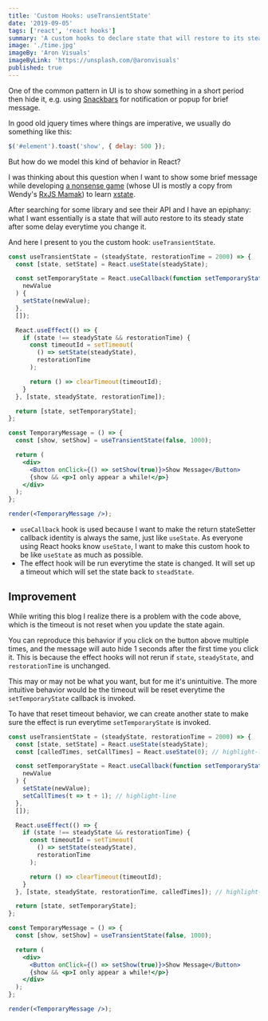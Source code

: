 ```yaml
---
title: 'Custom Hooks: useTransientState'
date: '2019-09-05'
tags: ['react', 'react hooks']
summary: 'A custom hooks to declare state that will restore to its steady-state value after some delay. This will be useful when you want to show some UI element temporarily and then hide it after some delay.'
image: './time.jpg'
imageBy: 'Aron Visuals'
imageByLink: 'https://unsplash.com/@aronvisuals'
published: true
---
```



One of the common pattern in UI is to show something in a short period then hide it, e.g. using [Snackbars] for notification or popup for brief message.

In good old jquery times where things are imperative, we usually do something like this:

```javascript noWrapper
$('#element').toast('show', { delay: 500 });
```

But how do we model this kind of behavior in React?

I was thinking about this question when I want to show some brief message while developing [a nonsense game][game] (whose UI is mostly a copy from Wendy's [RxJS Mamak][rxjs-mamak]) to learn [xstate].

After searching for some library and see their API and I have an epiphany: what I want essentially is a state that will auto restore to its steady state after some delay everytime you change it.

And here I present to you the custom hook: `useTransientState`.

```jsx live noInline
const useTransientState = (steadyState, restorationTime = 2000) => {
  const [state, setState] = React.useState(steadyState);

  const setTemporaryState = React.useCallback(function setTemporaryState(
    newValue
  ) {
    setState(newValue);
  },
  []);

  React.useEffect(() => {
    if (state !== steadyState && restorationTime) {
      const timeoutId = setTimeout(
        () => setState(steadyState),
        restorationTime
      );

      return () => clearTimeout(timeoutId);
    }
  }, [state, steadyState, restorationTime]);

  return [state, setTemporaryState];
};

const TemporaryMessage = () => {
  const [show, setShow] = useTransientState(false, 1000);

  return (
    <div>
      <Button onClick={() => setShow(true)}>Show Message</Button>
      {show && <p>I only appear a while!</p>}
    </div>
  );
};

render(<TemporaryMessage />);
```

- `useCallback` hook is used because I want to make the return stateSetter callback identity is always the same, just like `useState`. As everyone using React hooks know `useState`, I want to make this custom hook to be like `useState` as much as possible.
- The effect hook will be run everytime the state is changed. It will set up a timeout which will set the state back to `steadState`.

## Improvement

While writing this blog I realize there is a problem with the code above, which is the timeout is not reset when you update the state again.

You can reproduce this behavior if you click on the button above multiple times, and the message will auto hide 1 seconds after the first time you click it. This is because the effect hooks will not rerun if `state`, `steadyState`, and `restorationTime` is unchanged.

This may or may not be what you want, but for me it's unintuitive. The more intuitive behavior would be the timeout will be reset everytime the `setTemporaryState` callback is invoked.

To have that reset timeout behavior, we can create another state to make sure the effect is run everytime `setTemporaryState` is invoked.

```jsx live noInline
const useTransientState = (steadyState, restorationTime = 2000) => {
  const [state, setState] = React.useState(steadyState);
  const [calledTimes, setCallTimes] = React.useState(0); // highlight-line

  const setTemporaryState = React.useCallback(function setTemporaryState(
    newValue
  ) {
    setState(newValue);
    setCallTimes(t => t + 1); // highlight-line
  },
  []);

  React.useEffect(() => {
    if (state !== steadyState && restorationTime) {
      const timeoutId = setTimeout(
        () => setState(steadyState),
        restorationTime
      );

      return () => clearTimeout(timeoutId);
    }
  }, [state, steadyState, restorationTime, calledTimes]); // highlight-line

  return [state, setTemporaryState];
};

const TemporaryMessage = () => {
  const [show, setShow] = useTransientState(false, 1000);

  return (
    <div>
      <Button onClick={() => setShow(true)}>Show Message</Button>
      {show && <p>I only appear a while!</p>}
    </div>
  );
};

render(<TemporaryMessage />);
```

[snackbars]: https://material.io/components/snackbars/
[game]: https://xstate-game.netlify.com
[rxjs-mamak]: https://rxjs-mamak.wendko.com
[xstate]: https://xstate.js.org
